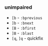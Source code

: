 ### unimpaired

* `[b` - `:bprevious`
* `]b` - `:bnext`
* `[B` - `:bfirst`
* `]B` - `:blast`
* `[q`, `]q` - quickfix
